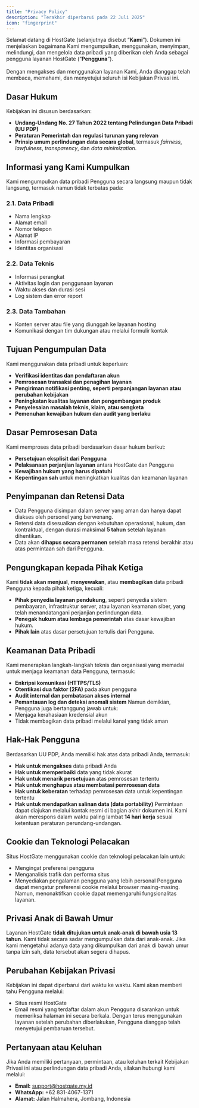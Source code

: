 ```yaml
---
title: "Privacy Policy"
description: "Terakhir diperbarui pada 22 Juli 2025"
icon: "fingerprint"
---
```


Selamat datang di HostGate (selanjutnya disebut “**Kami**”). Dokumen ini menjelaskan bagaimana Kami mengumpulkan, menggunakan, menyimpan, melindungi, dan mengelola data pribadi yang diberikan oleh Anda sebagai pengguna layanan HostGate (“**Pengguna**”).<br/><br/>
Dengan mengakses dan menggunakan layanan Kami, Anda dianggap telah membaca, memahami, dan menyetujui seluruh isi Kebijakan Privasi ini.

## Dasar Hukum
Kebijakan ini disusun berdasarkan:
- **Undang-Undang No. 27 Tahun 2022 tentang Pelindungan Data Pribadi (UU PDP)**
- **Peraturan Pemerintah dan regulasi turunan yang relevan**
- **Prinsip umum perlindungan data secara global**, termasuk _fairness_, _lawfulness_, _transparency_, dan _data minimization_.

## Informasi yang Kami Kumpulkan
Kami mengumpulkan data pribadi Pengguna secara langsung maupun tidak langsung, termasuk namun tidak terbatas pada:
### 2.1. Data Pribadi
- Nama lengkap
- Alamat email
- Nomor telepon
- Alamat IP
- Informasi pembayaran
- Identitas organisasi
### 2.2. Data Teknis
- Informasi perangkat
- Aktivitas login dan penggunaan layanan
- Waktu akses dan durasi sesi
- Log sistem dan error report
### 2.3. Data Tambahan
- Konten server atau file yang diunggah ke layanan hosting
- Komunikasi dengan tim dukungan atau melalui formulir kontak

## Tujuan Pengumpulan Data
Kami menggunakan data pribadi untuk keperluan:
- **Verifikasi identitas dan pendaftaran akun**
- **Pemrosesan transaksi dan penagihan layanan**
- **Pengiriman notifikasi penting, seperti perpanjangan layanan atau perubahan kebijakan**
- **Peningkatan kualitas layanan dan pengembangan produk**
- **Penyelesaian masalah teknis, klaim, atau sengketa**
- **Pemenuhan kewajiban hukum dan audit yang berlaku**

## Dasar Pemrosesan Data
Kami memproses data pribadi berdasarkan dasar hukum berikut:
- **Persetujuan eksplisit dari Pengguna**
- **Pelaksanaan perjanjian layanan** antara HostGate dan Pengguna
- **Kewajiban hukum yang harus dipatuhi**
- **Kepentingan sah** untuk meningkatkan kualitas dan keamanan layanan

## Penyimpanan dan Retensi Data
- Data Pengguna disimpan dalam server yang aman dan hanya dapat diakses oleh personel yang berwenang.
- Retensi data disesuaikan dengan kebutuhan operasional, hukum, dan kontraktual, dengan durasi maksimal **5 tahun** setelah layanan dihentikan.
- Data akan **dihapus secara permanen** setelah masa retensi berakhir atau atas permintaan sah dari Pengguna.

## Pengungkapan kepada Pihak Ketiga
Kami **tidak akan menjual**, **menyewakan**, atau **membagikan** data pribadi Pengguna kepada pihak ketiga, kecuali:
- **Pihak penyedia layanan pendukung**, seperti penyedia sistem pembayaran, infrastruktur server, atau layanan keamanan siber, yang telah menandatangani perjanjian perlindungan data.
- **Penegak hukum atau lembaga pemerintah** atas dasar kewajiban hukum.
- **Pihak lain** atas dasar persetujuan tertulis dari Pengguna.

## Keamanan Data Pribadi
Kami menerapkan langkah-langkah teknis dan organisasi yang memadai untuk menjaga keamanan data Pengguna, termasuk:
- **Enkripsi komunikasi (HTTPS/TLS)**
- **Otentikasi dua faktor (2FA)** pada akun pengguna
- **Audit internal dan pembatasan akses internal**
- **Pemantauan log dan deteksi anomali sistem**
Namun demikian, Pengguna juga bertanggung jawab untuk:
- Menjaga kerahasiaan kredensial akun
- Tidak membagikan data pribadi melalui kanal yang tidak aman

## Hak-Hak Pengguna
Berdasarkan UU PDP, Anda memiliki hak atas data pribadi Anda, termasuk:
- **Hak untuk mengakses** data pribadi Anda
- **Hak untuk memperbaiki** data yang tidak akurat
- **Hak untuk menarik persetujuan** atas pemrosesan tertentu
- **Hak untuk menghapus atau membatasi pemrosesan data**
- **Hak untuk keberatan** terhadap pemrosesan data untuk kepentingan tertentu
- **Hak untuk mendapatkan salinan data (data portability)**
Permintaan dapat diajukan melalui kontak resmi di bagian akhir dokumen ini. Kami akan merespons dalam waktu paling lambat **14 hari kerja** sesuai ketentuan peraturan perundang-undangan.

## Cookie dan Teknologi Pelacakan
Situs HostGate menggunakan cookie dan teknologi pelacakan lain untuk:
- Mengingat preferensi pengguna
- Menganalisis trafik dan performa situs
- Menyediakan pengalaman pengguna yang lebih personal
Pengguna dapat mengatur preferensi cookie melalui browser masing-masing. Namun, menonaktifkan cookie dapat memengaruhi fungsionalitas layanan.

## Privasi Anak di Bawah Umur
Layanan HostGate **tidak ditujukan untuk anak-anak di bawah usia 13 tahun**. Kami tidak secara sadar mengumpulkan data dari anak-anak. Jika kami mengetahui adanya data yang dikumpulkan dari anak di bawah umur tanpa izin sah, data tersebut akan segera dihapus.

## Perubahan Kebijakan Privasi
Kebijakan ini dapat diperbarui dari waktu ke waktu. Kami akan memberi tahu Pengguna melalui:
- Situs resmi HostGate
- Email resmi yang terdaftar dalam akun
Pengguna disarankan untuk memeriksa halaman ini secara berkala. Dengan terus menggunakan layanan setelah perubahan diberlakukan, Pengguna dianggap telah menyetujui pembaruan tersebut.

## Pertanyaan atau Keluhan
Jika Anda memiliki pertanyaan, permintaan, atau keluhan terkait Kebijakan Privasi ini atau perlindungan data pribadi Anda, silakan hubungi kami melalui:
- **Email:** support@hostgate.my.id
- **WhatsApp:** +62 831-4067-1371
- **Alamat:** Jalan Halmahera, Jombang, Indonesia